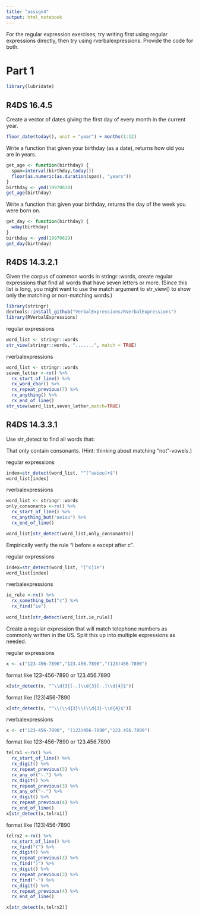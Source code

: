```yaml
---
title: "assign4"
output: html_notebook
---
```



For the regular expression exercises, try writing first using regular expressions directly, then try using rverbalexpressions. Provide the code for both. 

# Part 1

```r
library(lubridate)
```


## R4DS 16.4.5

Create a vector of dates giving the first day of every month in the current year. 

```r
floor_date(today(), unit = "year") + months(1:12)
```

Write a function that given your birthday (as a date), returns how old you are in years.

```r
get_age <- function(birthday) {
  span=interval(birthday,today())
  floor(as.numeric(as.duration(span), "years"))
}
birthday <- ymd(19970619)
get_age(birthday)
```


Write a function that given your birthday, returns the day of the week you were born on. 

```r
get_day <- function(birthday) {
  wday(birthday)
}
birthday <- ymd(19970619)
get_day(birthday)
```


## R4DS 14.3.2.1

Given the corpus of common words in stringr::words, create regular expressions that find all words that have seven letters or more. (Since this list is long, you might want to use the match argument to str_view() to show only the matching or non-matching words.)

```r
library(stringr)
devtools::install_github("VerbalExpressions/RVerbalExpressions")
library(RVerbalExpressions)
```

regular expressions

```r
word_list <- stringr::words
str_view(stringr::words, ".......", match = TRUE)
```

rverbalexpressions

```r
word_list <- stringr::words
seven_letter <-rx() %>%
  rx_start_of_line() %>%
  rx_word_char() %>% 
  rx_repeat_previous(7) %>%
  rx_anything() %>% 
  rx_end_of_line()
str_view(word_list,seven_letter,match=TRUE)
```

## R4DS 14.3.3.1

Use str_detect to find all words that:

That only contain consonants. (Hint: thinking about matching “not”-vowels.)

regular expressions

```r
index=str_detect(word_list, "^[^aeiou]+$")
word_list[index]
```

rverbalexpressions

```r
word_list <- stringr::words
only_consonants <-rx() %>%
  rx_start_of_line() %>% 
  rx_anything_but("aeiou") %>% 
  rx_end_of_line()

word_list[str_detect(word_list,only_consonants)]
```

Empirically verify the rule “i before e except after c”.

regular expressions

```r
index=str_detect(word_list, "[^c]ie")
word_list[index]
```

rverbalexpressions

```r
ie_rule <-rx() %>%
  rx_something_but("c") %>% 
  rx_find("ie")
  
word_list[str_detect(word_list,ie_rule)]
```


Create a regular expression that will match telephone numbers as commonly written in the US. Split this up into multiple expressions as needed.

regular expressions

```r
x <- c("123-456-7890","123.456.7890","(123)456-7890")
```

format like 123-456-7890 or 123.456.7890

```r
x[str_detect(x, "^\\d{3}[-.]\\d{3}[-.]\\d{4}$")]
```

format like (123)456-7890

```r
x[str_detect(x, "^\\(\\d{3}\\)\\d{3}-\\d{4}$")]
```

rverbalexpressions

```r
x <- c("123-456-7890", "(123)456-7890","123.456.7890")
```

format like 123-456-7890 or 123.456.7890

```r
telrx1 <-rx() %>%
  rx_start_of_line() %>% 
  rx_digit() %>% 
  rx_repeat_previous(3) %>% 
  rx_any_of("-.") %>% 
  rx_digit() %>% 
  rx_repeat_previous(3) %>% 
  rx_any_of("-.") %>%
  rx_digit() %>% 
  rx_repeat_previous(4) %>%
  rx_end_of_line()
x[str_detect(x,telrx1)]
```


format like (123)456-7890

```r
telrx2 <-rx() %>%
  rx_start_of_line() %>%
  rx_find("(") %>% 
  rx_digit() %>% 
  rx_repeat_previous(3) %>% 
  rx_find(")") %>% 
  rx_digit() %>% 
  rx_repeat_previous(3) %>% 
  rx_find("-") %>% 
  rx_digit() %>% 
  rx_repeat_previous(4) %>%
  rx_end_of_line()

x[str_detect(x,telrx2)]
```


